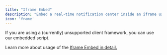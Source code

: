 ```yaml
---
title: "Iframe Embed"
description: "Embed a real-time notification center inside an iframe using our embedded script."
icon: 'frame'
---
```


If you are using a (currently) unsupported client framework, you can use our embedded script. 

Learn more about usage of the [Iframe Embed in detail.](/notification-center/client/iframe)
